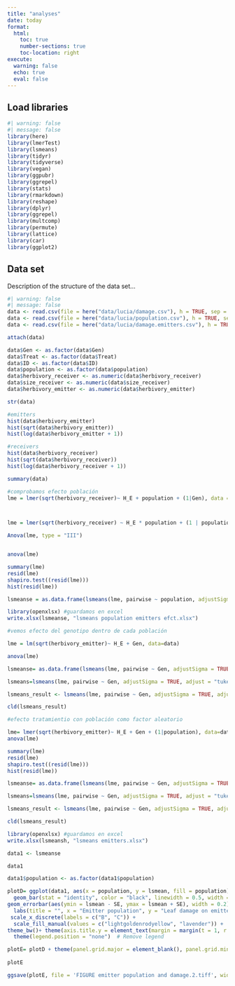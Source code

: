 ```yaml
---
title: "analyses"
date: today
format:
  html:
    toc: true
    number-sections: true
    toc-location: right
execute:
  warning: false
  echo: true
  eval: false
---
```


## Load libraries

```r
#| warning: false
#| message: false
library(here)
library(lmerTest)
library(lsmeans)
library(tidyr)
library(tidyverse)
library(vegan)
library(ggpubr)
library(ggrepel)
library(stats)
library(rmarkdown)
library(reshape)
library(dplyr)
library(ggrepel)
library(multcomp)
library(permute)
library(lattice)
library(car)
library(ggplot2)
```

## Data set

Description of the structure of the data set...

```r
#| warning: false
#| message: false
data <- read.csv(file = here("data/lucia/damage.csv"), h = TRUE, sep = ";", na.strings = "NA")
data <- read.csv(file = here("data/lucia/population.csv"), h = TRUE, sep = ";", na.strings = "NA")
data <- read.csv(file = here("data/lucia/damage.emitters.csv"), h = TRUE, sep = ";", na.strings = "NA")

attach(data)

data$Gen <- as.factor(data$Gen)
data$Treat <- as.factor(data$Treat)
data$ID <- as.factor(data$ID)
data$population <- as.factor(data$population)
data$herbivory_receiver <- as.numeric(data$herbivory_receiver)
data$size_receiver <- as.numeric(data$size_receiver)
data$herbivory_emitter <- as.numeric(data$herbivory_emitter)
```

```r
str(data)

#emitters
hist(data$herbivory_emitter)
hist(sqrt(data$herbivory_emitter))
hist(log(data$herbivory_emitter + 1))

#receivers
hist(data$herbivory_receiver)
hist(sqrt(data$herbivory_receiver))
hist(log(data$herbivory_receiver + 1))

summary(data)
```

```r
#comprobamos efecto población
lme = lmer(sqrt(herbivory_receiver)~ H_E + population + (1|Gen), data = data) #genotipo como factor aleatorio hay efecto de la población



lme = lmer(sqrt(herbivory_receiver) ~ H_E * population + (1 | population:Gen), data = data)

Anova(lme, type = "III")


anova(lme)

summary(lme)
resid(lme)
shapiro.test((resid(lme)))
hist(resid(lme))

lsmeanse = as.data.frame(lsmeans(lme, pairwise ~ population, adjustSigma = TRUE, adjust = "tukey", type="response"))

library(openxlsx) #guardamos en excel
write.xlsx(lsmeanse, "lsmeans population emitters efct.xlsx")

#vemos efecto del genotipo dentro de cada población

lme = lm(sqrt(herbivory_emitter)~ H_E + Gen, data=data)

anova(lme)

lsmeanse= as.data.frame(lsmeans(lme, pairwise ~ Gen, adjustSigma = TRUE, adjust = "tukey", type="response"))

lsmeans=lsmeans(lme, pairwise ~ Gen, adjustSigma = TRUE, adjust = "tukey")# tukey test

lsmeans_result <- lsmeans(lme, pairwise ~ Gen, adjustSigma = TRUE, adjust = "tukey", type="response")

cld(lsmeans_result)

#efecto tratamientio con población como factor aleatorio

lme= lmer(sqrt(herbivory_emitter)~ H_E + Gen + (1|population), data=data)
anova(lme)

summary(lme)
resid(lme)
shapiro.test((resid(lme)))
hist(resid(lme))

lsmeanse= as.data.frame(lsmeans(lme, pairwise ~ Gen, adjustSigma = TRUE, adjust = "tukey", type="response"))

lsmeans=lsmeans(lme, pairwise ~ Gen, adjustSigma = TRUE, adjust = "tukey")# tukey test

lsmeans_result <- lsmeans(lme, pairwise ~ Gen, adjustSigma = TRUE, adjust = "tukey", type="response")

cld(lsmeans_result)

library(openxlsx) #guardamos en excel
write.xlsx(lsmeansh, "lsmeans emitters.xlsx")
```


```r

data1 <- lsmeanse 

data1

data1$population <- as.factor(data1$population)

plotD= ggplot(data1, aes(x = population, y = lsmean, fill = population)) +
  geom_bar(stat = "identity", color = "black", linewidth = 0.5, width = 0.5) +
geom_errorbar(aes(ymin = lsmean - SE, ymax = lsmean + SE), width = 0.2) +
  labs(title = "", x = "Emitter population", y = "Leaf damage on emitters (%)") +
 scale_x_discrete(labels = c("B", "C")) +
  scale_fill_manual(values = c("lightgoldenrodyellow", "lavender")) +
theme_bw()+ theme(axis.title.y = element_text(margin = margin(t = 1, r = 12, b = 1, l = 1)))+ theme(axis.title.x = element_text(margin = margin(t = 10, r = 16, b = 10, l = 10)))+
  theme(legend.position = "none")  # Remove legend

plotE= plotD + theme(panel.grid.major = element_blank(), panel.grid.minor = element_blank(),panel.background = element_blank(), axis.line = element_line(colour = "black"))
  
plotE

ggsave(plotE, file = 'FIGURE emitter population and damage.2.tiff', width=150, height=100, units='mm', dpi=300)




```
























